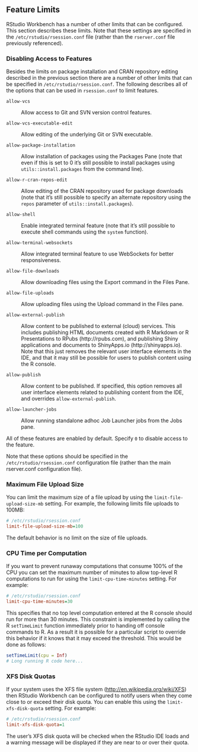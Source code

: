 ## Feature Limits {.pro-header}

RStudio Workbench has a number of other limits that can be configured. This section describes these limits. Note that these settings are specified in the `/etc/rstudio/rsession.conf` file (rather than the `rserver.conf` file previously referenced).

### Disabling Access to Features

Besides the limits on package installation and CRAN repository editing described in the previous section there are a number of other limits that can be specified in `/etc/rstudio/rsession.conf`. The following describes all of the options that can be used in `rsession.conf` to limit features.

`allow-vcs`

:    Allow access to Git and SVN version control features.

`allow-vcs-executable-edit`

:    Allow editing of the underlying Git or SVN executable.

`allow-package-installation`

:    Allow installation of packages using the Packages Pane (note that even if this is set to 0 it's still possible to install packages using `utils::install.packages` from the command line).

`allow-r-cran-repos-edit`

:    Allow editing of the CRAN repository used for package downloads (note that it's still possible to specify an alternate repository using the `repos` parameter of `utils::install.packages`).

`allow-shell`

:    Enable integrated terminal feature (note that it's still possible to execute shell commands using the `system` function).

`allow-terminal-websockets`

:    Allow integrated terminal feature to use WebSockets for better responsiveness.

`allow-file-downloads`

:    Allow downloading files using the Export command in the Files Pane.

`allow-file-uploads`

:    Allow uploading files using the Upload command in the Files pane.

`allow-external-publish`

:    Allow content to be published to external (cloud) services. This includes publishing HTML documents created with R Markdown or R Presentations to RPubs (http://rpubs.com), and publishing Shiny applications and documents to ShinyApps.io (http://shinyapps.io).  Note that this just removes the relevant user interface elements in the IDE, and that it may still be possible for users to publish content using the R console.

`allow-publish`

:    Allow content to be published. If specified, this option removes all user interface elements related to publishing content from the IDE, and overrides `allow-external-publish`.

`allow-launcher-jobs`

:    Allow running standalone adhoc Job Launcher jobs from the Jobs pane.

All of these features are enabled by default. Specify `0` to disable access to the feature.

Note that these options should be specified in the `/etc/rstudio/rsession.conf` configuration file (rather than the main rserver.conf configuration file).

### Maximum File Upload Size

You can limit the maximum size of a file upload by using the `limit-file-upload-size-mb` setting. For example, the following limits file uploads to 100MB:

```ini
# /etc/rstudio/rsession.conf
limit-file-upload-size-mb=100
```

The default behavior is no limit on the size of file uploads.

### CPU Time per Computation

If you want to prevent runaway computations that consume 100% of the CPU you can set the maximum number of minutes to allow top-level R computations to run for using the `limit-cpu-time-minutes` setting. For example:

```ini
# /etc/rstudio/rsession.conf
limit-cpu-time-minutes=30
```

This specifies that no top level computation entered at the R console should run for more than 30 minutes. This constraint is implemented by calling the R `setTimeLimit` function immediately prior to handing off console commands to R. As a result it is possible for a particular script to override this behavior if it knows that it may exceed the threshold. This would be done as follows:

```r
setTimeLimit(cpu = Inf)
# Long running R code here...
```

### XFS Disk Quotas

If your system uses the XFS file system ([http://en.wikipedia.org/wiki/XFS](http://en.wikipedia.org/wiki/XFS)) then RStudio Workbench can be configured to notify users when they come close to or exceed their disk quota. You can enable this using the `limit-xfs-disk-quota` setting. For example:

```ini
# /etc/rstudio/rsession.conf
limit-xfs-disk-quota=1
```

The user's XFS disk quota will be checked when the RStudio IDE loads and a warning message will be displayed if they are near to or over their quota.


